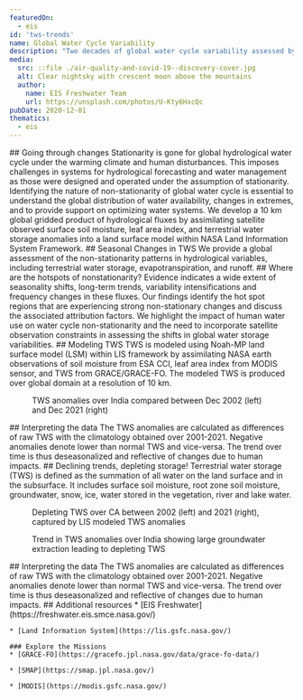 ```yaml
---
featuredOn:
  - eis
id: 'tws-trends'
name: Global Water Cycle Variability
description: "Two decades of global water cycle variability assessed by land data assimilation"
media:
  src: ::file ./air-quality-and-covid-19--discovery-cover.jpg
  alt: Clear nightsky with crescent moon above the mountains
  author:
    name: EIS Freshwater Team
    url: https://unsplash.com/photos/U-Kty6HxcQc
pubDate: 2020-12-01
thematics:
  - eis
---
```


<ScrollytellingBlock>
  <Chapter
    center={[77.63,24.27]}
    zoom={2}
    datasetId='tws-trend'
    layerId='lis-tws-trend'
    datetime='2001-01-01'
  >
    ## Going through changes
    Stationarity is gone for global hydrological water cycle under the warming climate and human disturbances. This imposes challenges in systems for hydrological forecasting and water management as those were designed and operated under the assumption of stationarity.
  </Chapter>
  <Chapter
    center={[-116,36]}
    zoom={4.5}
    datasetId='tws-trend'
    layerId='lis-tws-trend'
    datetime='2001-01-01'
  >
    Identifying the nature of non-stationarity of global water cycle is essential to understand the global distribution of water availability, changes in extremes, and to provide support on optimizing water systems. 
  </Chapter>
  <Chapter
    center={[117.5001, 28.7899]}
    zoom={4}
    datasetId='tws-trend'
    layerId='lis-tws-trend'
    datetime='2001-01-01'
  >
	  We develop a 10 km global gridded product of hydrological fluxes by assimilating satellite observed surface soil moisture, leaf area index, and terrestrial water storage anomalies into a land surface model within NASA Land Information System Framework. 
  </Chapter>
  <Chapter
    center={[6.7151, 47.3183]}
    zoom={4}
    datasetId='tws-trend'
    layerId='lis-tws-trend'
    datetime='2001-01-01'
  >
    ## Seasonal Changes in TWS
    We provide a global assessment of the non-stationarity patterns in hydrological variables, including terrestrial water storage, evapotranspiration, and runoff.
  </Chapter>
  <Chapter
    center={[0, 0]}
    zoom={2}
    datasetId='tws-trend'
    layerId='lis-tws-trend'
    datetime='2001-01-01'
  >
    ## Where are the hotspots of nonstationarity?
    Evidence indicates a wide extent of seasonality shifts, long-term trends, variability intensifications and frequency changes in these fluxes. Our findings identify the hot spot regions that are experiencing strong non-stationary changes and discuss the associated attribution factors. 
  </Chapter>
  <Chapter
    center={[-74.0236, 40.7234]}
    zoom={12}
    showBaseMap={true}
  >
    We highlight the impact of human water use on water cycle non-stationarity and the need to incorporate satellite observation constraints in assessing the shifts in global water storage variabilities.
  </Chapter>
</ScrollytellingBlock>

<Block>
  <Prose>
    ## Modeling TWS
    TWS is modeled using Noah-MP land surface model (LSM) within LIS framework by assimilating NASA earth observations of soil moisture from ESA CCI, leaf area index from MODIS sensor, and TWS from GRACE/GRACE-FO. The modeled TWS is produced over global domain at a resolution of 10 km.
  </Prose>
</Block>

<Block type='full'>
  <Figure>
    <Map
      datasetId='tws-anomaly'
      layerId='lis-tws-anomaly'
      dateTime='2002-12-01'
      zoom={4}
      center={[77.63,24.27]}
      compareDateTime='2021-12-01'
    />
    <Caption
      attrAuthor='NASA'
      attrUrl='https://nasa.gov/'
    >
      TWS anomalies over India compared between Dec 2002 (left) and Dec 2021 (right)
    </Caption>
  </Figure>
  <Prose>
    ## Interpreting the data
    The TWS anomalies are calculated as differences of raw TWS with the climatology obtained over 2001-2021. Negative anomalies denote lower than normal TWS and vice-versa. The trend over time is thus deseasonalized and reflective of changes due to human impacts.
  </Prose>
</Block>

<Block type='full'>
  <Prose>
    ## Declining trends, depleting storage!  
    Terrestrial water storage (TWS) is defined as the summation of all water on the land surface and in the subsurface. It includes surface soil moisture, root zone soil moisture, groundwater, snow, ice, water stored in the vegetation, river and lake water.
  </Prose>
  <Figure>
    <Map
      datasetId='tws-anomaly'
      layerId='lis-tws-anomaly'
      dateTime='2002-12-01'
      zoom={4}
      center={[-116,36]}
      compareDateTime='2021-12-01'
    />
    <Caption
      attrAuthor='NASA'
      attrUrl='https://nasa.gov/'
    >
      Depleting TWS over CA between 2002 (left) and 2021 (right), captured by LIS modeled TWS anomalies
    </Caption>
  </Figure>
</Block>

<Block type='full'>
  <Figure>
    <Map
      datasetId='tws-trend'
      layerId='lis-tws-trend'
      dateTime='2001-01-01'
      zoom={4}
      center={[77.63,24.27]}
    />
    <Caption
      attrAuthor='NASA'
      attrUrl='https://nasa.gov/'
    >
      Trend in TWS anomalies over India showing large groundwater extraction leading to depleting TWS
    </Caption>
  </Figure>
  <Prose>
    ## Interpreting the data
    The TWS anomalies are calculated as differences of raw TWS with the climatology obtained over 2001-2021. Negative anomalies denote lower than normal TWS and vice-versa. The trend over time is thus deseasonalized and reflective of changes due to human impacts.
  </Prose>
</Block>

<Block>
  <Prose>
    ## Additional resources
    * [EIS Freshwater](https://freshwater.eis.smce.nasa.gov/)

    * [Land Information System](https://lis.gsfc.nasa.gov/)

    ### Explore the Missions
    * [GRACE-FO](https://gracefo.jpl.nasa.gov/data/grace-fo-data/)

    * [SMAP](https://smap.jpl.nasa.gov/)

    * [MODIS](https://modis.gsfc.nasa.gov/)
  </Prose>
</Block>
